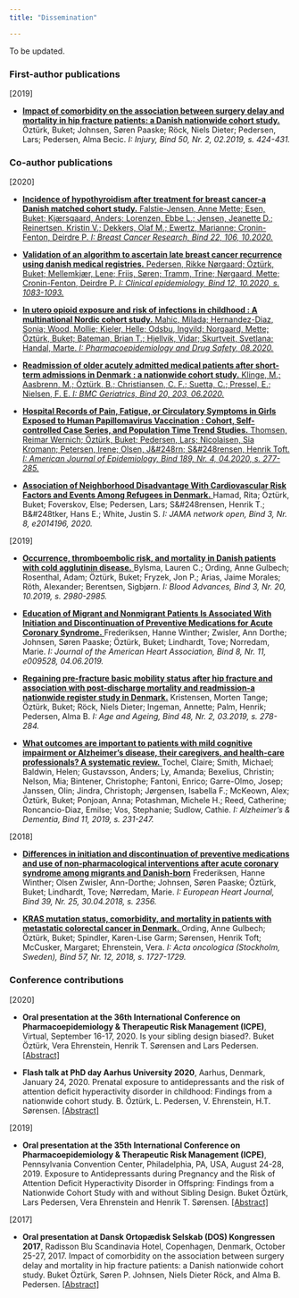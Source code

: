 ```yaml
---
title: "Dissemination"

---
```



To be updated.



### First-author publications

[2019]

- <a href="https://www.injuryjournal.com/article/S0020-1383(18)30788-5/fulltext" target="_blank">
**Impact of comorbidity on the association between surgery delay and mortality in hip fracture patients: a Danish nationwide cohort study.**</a>
&#214;zt&#252;rk, Buket; Johnsen, S&#248;ren Paaske; R&#246;ck, Niels Dieter; Pedersen, Lars; Pedersen, Alma Becic.
*I: Injury, Bind 50, Nr. 2, 02.2019, s. 424-431.*  






### Co-author publications

[2020]


- <a href="https://breast-cancer-research.biomedcentral.com/articles/10.1186/s13058-020-01337-z" target="_blank">
**Incidence of hypothyroidism after treatment for breast cancer-a Danish matched cohort study.**
Falstie-Jensen, Anne Mette; Esen, Buket; Kj&aelig;rsgaard, Anders; Lorenzen, Ebbe L.; Jensen, Jeanette D.; Reinertsen, Kristin V.; Dekkers, Olaf M.; Ewertz, Marianne; Cronin-Fenton, Deirdre P.
*I: Breast Cancer Research, Bind 22, 106, 10.2020.*


- <a href="https://www.dovepress.com/validation-of-an-algorithm-to-ascertain-late-breast-cancer-recurrence--peer-reviewed-article-CLEP" target="_blank">
**Validation of an algorithm to ascertain late breast cancer recurrence using danish medical registries.**
Pedersen, Rikke N&#248;rgaard; &#214;zt&#252;rk, Buket; Mellemkj&aelig;r, Lene; Friis, S&#248;ren; Tramm, Trine; N&#248;rgaard, Mette; Cronin-Fenton, Deirdre P.
*I: Clinical epidemiology, Bind 12, 10.2020, s. 1083-1093.*


- <a href="https://onlinelibrary.wiley.com/doi/abs/10.1002/pds.5088" target="_blank">
**In utero opioid exposure and risk of infections in childhood : A multinational Nordic cohort study.**
Mahic, Milada; Hernandez-Diaz, Sonia; Wood, Mollie; Kieler, Helle; Odsbu, Ingvild; Norgaard, Mette; &#214;zt&#252;rk, Buket; Bateman, Brian T.; Hjellvik, Vidar; Skurtveit, Svetlana; Handal, Marte.
*I: Pharmacoepidemiology and Drug Safety, 08.2020.*


- <a href="https://bmcgeriatr.biomedcentral.com/articles/10.1186/s12877-020-01599-4" target="_blank">
**Readmission of older acutely admitted medical patients after short-term admissions in Denmark : a nationwide cohort study.**
Klinge, M.; Aasbrenn, M.; &#214;zt&#252;rk, B.; Christiansen, C. F.; Suetta, C.; Pressel, E.; Nielsen, F. E.
*I: BMC Geriatrics, Bind 20, 203, 06.2020.*


- <a href="https://academic.oup.com/aje/article/189/4/277/5695267t" target="_blank">
**Hospital Records of Pain, Fatigue, or Circulatory Symptoms in Girls Exposed to Human Papillomavirus Vaccination : Cohort, Self-controlled Case Series, and Population Time Trend Studies.**
Thomsen, Reimar Wernich; &#214;zt&#252;rk, Buket; Pedersen, Lars; Nicolaisen, Sia Kromann; Petersen, Irene; Olsen, J&#248rn; S&#248rensen, Henrik Toft.
*I: American Journal of Epidemiology, Bind 189, Nr. 4, 04.2020, s. 277-285.*



- <a href="https://jamanetwork.com/journals/jamanetworkopen/fullarticle/2769621" target="_blank">
**Association of Neighborhood Disadvantage With Cardiovascular Risk Factors and Events Among Refugees in Denmark.** </a>
Hamad, Rita; &#214;zt&#252;rk, Buket; Foverskov, Else; Pedersen, Lars; S&#248rensen, Henrik T.; B&#248tker, Hans E.; White, Justin S.
*I: JAMA network open, Bind 3, Nr. 8, e2014196, 2020.*




[2019]

- <a href="https://ashpublications.org/bloodadvances/article/3/20/2980/381152/Occurrence-thromboembolic-risk-and-mortality-in" target="_blank">
**Occurrence, thromboembolic risk, and mortality in Danish patients with cold agglutinin disease.** </a>
Bylsma, Lauren C.; Ording, Anne Gulbech; Rosenthal, Adam; &#214;zt&#252;rk, Buket; Fryzek, Jon P.; Arias, Jaime Morales; R&#246;th, Alexander; Berentsen, Sigbj&#248;rn.
*I: Blood Advances, Bind 3, Nr. 20, 10.2019, s. 2980-2985.*



- <a href="https://www.ahajournals.org/doi/10.1161/JAHA.118.009528" target="_blank">
**Education of Migrant and Nonmigrant Patients Is Associated With Initiation and Discontinuation of Preventive Medications for Acute Coronary Syndrome.** </a>
Frederiksen, Hanne Winther; Zwisler, Ann Dorthe; Johnsen, S&#248;ren Paaske; &#214;zt&#252;rk, Buket; Lindhardt, Tove; Norredam, Marie.
*I: Journal of the American Heart Association, Bind 8, Nr. 11, e009528, 04.06.2019.*




- <a href="https://academic.oup.com/ageing/article/48/2/278/5274647" target="_blank">
**Regaining pre-fracture basic mobility status after hip fracture and association with post-discharge mortality and readmission-a nationwide register study in Denmark.**</a>
Kristensen, Morten Tange; &#214;zt&#252;rk, Buket; R&#246;ck, Niels Dieter; Ingeman, Annette; Palm, Henrik; Pedersen, Alma B.
*I: Age and Ageing, Bind 48, Nr. 2, 03.2019, s. 278-284.*




- <a href="https://alz-journals.onlinelibrary.wiley.com/doi/full/10.1016/j.dadm.2018.12.003" target="_blank">
**What outcomes are important to patients with mild cognitive impairment or Alzheimer's disease, their caregivers, and health-care professionals? A systematic review.** </a> 
Tochel, Claire; Smith, Michael; Baldwin, Helen; Gustavsson, Anders; Ly, Amanda; Bexelius, Christin; Nelson, Mia; Bintener, Christophe; Fantoni, Enrico; Garre-Olmo, Josep; Janssen, Olin; Jindra, Christoph; J&#248;rgensen, Isabella F.; McKeown, Alex; &#214;zt&#252;rk, Buket; Ponjoan, Anna; Potashman, Michele H.; Reed, Catherine; Roncancio-Diaz, Emilse; Vos, Stephanie; Sudlow, Cathie.
*I: Alzheimer's & Dementia, Bind 11, 2019, s. 231-247.*


[2018]

-  <a href="https://academic.oup.com/eurheartj/article/39/25/2356/4990522" target="_blank">
**Differences in initiation and discontinuation of preventive medications and use of non-pharmacological interventions after acute coronary syndrome among migrants and Danish-born**</a>
Frederiksen, Hanne Winther; Olsen Zwisler, Ann-Dorthe; Johnsen, S&#248;ren Paaske; &#214;zt&#252;rk, Buket; Lindhardt, Tove; N&#248;rredam, Marie.
*I: European Heart Journal, Bind 39, Nr. 25, 30.04.2018, s. 2356.*



- <a href="https://www.tandfonline.com/doi/full/10.1080/0284186X.2018.1503420" target="_blank">
**KRAS mutation status, comorbidity, and mortality in patients with metastatic colorectal cancer in Denmark.** </a> 
Ording, Anne Gulbech; &#214;zt&#252;rk, Buket; Spindler, Karen-Lise Garm; S&#248;rensen, Henrik Toft; McCusker, Margaret; Ehrenstein, Vera.
*I: Acta oncologica (Stockholm, Sweden), Bind 57, Nr. 12, 2018, s. 1727-1729.*


### Conference contributions


[2020]


- **Oral presentation at the 36th International Conference on Pharmacoepidemiology & Therapeutic Risk Management (ICPE)**, Virtual, September 16-17, 2020.
Is your sibling design biased?.
Buket &#214;zt&#252;rk, Vera Ehrenstein, Henrik T. S&#248;rensen and Lars Pedersen.
<a href="https://onlinelibrary.wiley.com/doi/10.1002/pds.5114" target="_blank">
[Abstract] </a>



- **Flash talk at PhD day Aarhus University 2020**, Aarhus, Denmark, January 24, 2020.
Prenatal exposure to antidepressants and the risk of attention deficit hyperactivity disorder in childhood: Findings from a nationwide cohort study.
B. &#214;zt&#252;rk, L. Pedersen, V. Ehrenstein, H.T. S&#248;rensen.
<a href="https://phd.health.au.dk/fileadmin/grads.au.dk/HE/PhD_Day_2020/Programme_and_abstract_book_final_2.pdf" target="_blank">
[Abstract] </a>


[2019]


- **Oral presentation at the 35th International Conference on Pharmacoepidemiology & Therapeutic Risk Management (ICPE)**, Pennsylvania Convention Center, Philadelphia, PA, USA, August 24-28, 2019.
Exposure to Antidepressants during Pregnancy and the Risk of Attention Deficit Hyperactivity Disorder in Offspring: Findings from a Nationwide Cohort Study with and without Sibling Design.
Buket &#214;zt&#252;rk, Lars Pedersen, Vera Ehrenstein and Henrik T. S&#248;rensen.
<a href="https://onlinelibrary.wiley.com/doi/10.1002/pds.4864" target="_blank">
[Abstract] </a>

[2017]


- **Oral presentation at Dansk Ortop&#230;disk Selskab (DOS) Kongressen 2017**, Radisson Blu Scandinavia Hotel, Copenhagen, Denmark, October 25-27, 2017. 
Impact of comorbidity on the association between surgery delay and mortality in hip fracture patients: a Danish nationwide cohort study.
Buket &#214;zt&#252;rk, S&#248;ren P. Johnsen, Niels Dieter R&#246;ck, and Alma B. Pedersen.
<a href="http://abstract.ortopaedi.dk/bulletin/2017/HTMLabstract/?p=68" target="_blank">
[Abstract] </a>




